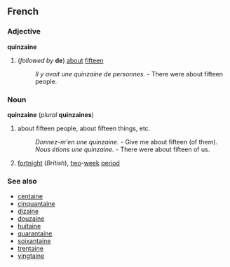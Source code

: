 ==French==
===Adjective===
'''quinzaine'''

#(''followed by'' '''de''') [[about]] [[fifteen]]
#:''Il y avait une quinzaine de personnes.'' - There were about fifteen people.

===Noun===
'''quinzaine''' (''plural'' '''quinzaines''')

#about fifteen people, about fifteen things, etc.
#:''Donnez-m'en une quinzaine.'' - Give me about fifteen (of them).
#:''Nous étions une quinzaine.'' - There were about fifteen of us.
#[[fortnight]] (''British''), [[two]]-[[week]] [[period]]

===See also===
*[[centaine]]
*[[cinquantaine]]
*[[dizaine]]
*[[douzaine]]
*[[huitaine]]
*[[quarantaine]]
*[[soixantaine]]
*[[trentaine]]
*[[vingtaine]]